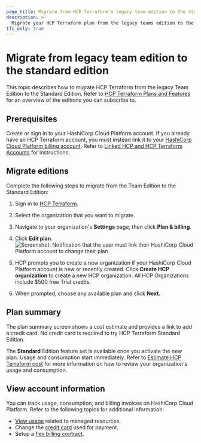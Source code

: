 ```yaml
---
page_title: Migrate from HCP Terraform's legacy team edition to the standard edition
description: >-
  Migrate your HCP Terraform plan from the legacy teams edition to the standard edition.
tfc_only: true
---
```


# Migrate from legacy team edition to the standard edition

This topic describes how to migrate HCP Terraform from the legacy Team Edition to the Standard Edition. Refer to [HCP Terraform Plans and Features](/terraform/cloud-docs/overview) for an overview of the editions you can subscribe to. 

## Prerequisites

Create or sign in to your HashiCorp Cloud Platform account. If you already have an HCP Terraform account, you must instead link it to your [HashiCorp Cloud Platform billing account](/hcp/docs/hcp/admin/billing). Refer to [Linked HCP and HCP Terraform Accounts](/terraform/cloud-docs/users-teams-organizations/users#linking-hcp-and-hcp-terraform-accounts) for instructions.  
## Migrate editions

Complete the following steps to migrate from the Team Edition to the Standard Edition:

1. Sign in to [HCP Terraform](https://app.terraform.io).

1. Select the organization that you want to migrate.

1. Navigate to your organization's **Settings** page, then click **Plan & billing**.

1. Click **Edit plan**.
    ![Screenshot: Notification that the user must link their HashiCorp Cloud Platform account to change their plan](/img/docs/tfc-pnb-link-hcp.png)

1. HCP prompts you to create a new organization if your HashiCorp Cloud Platform account is new or recently created. Click **Create HCP organization** to create a new HCP organization. All HCP Organizations include $500 free Trial credits.

1. When prompted, choose any available plan and click **Next**.

## Plan summary

The plan summary screen shows a cost estimate and provides a link to add a credit card. No credit card is required to try HCP Terraform Standard Edition.

The **Standard** Edition feature set is available once you activate the new plan. Usage and consumption start immediately. Refer to [Estimate HCP Terraform cost](/terraform/cloud-docs/overview/estimate-hcp-terraform-cost) for more information on how to review your organization's usage and consumption.

## View account information

You can track usage, consumption, and billing invoices on HashiCorp Cloud Platform. Refer to the following topics for additional information:

- [View usage](/hcp/docs/hcp/admin/billing#usage) related to managed resources.
- Change the [credit card](/hcp/docs/hcp/admin/billing/pay-as-you-go#change-credit-card) used for payment.
- Setup a [flex billing contract](/hcp/docs/hcp/admin/billing/flex-multiyear).
